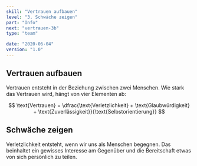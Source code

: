 ```yaml
---
skill: "Vertrauen aufbauen"
level: "3. Schwäche zeigen"
part: "Info"
next: "vertrauen-3b"
type: "team"

date: "2020-06-04"
version: "1.0"
---
```


<Row className="tutsegment"> 
<Col>

## Vertrauen aufbauen

Vertrauen entsteht in der Beziehung zwischen zwei Menschen.
Wie stark das Vertrauen wird, hängt von vier Elementen ab:


$$
\text{Vertrauen} = \dfrac{\text{Verletzlichkeit} + \text{Glaubwürdigkeit} + \text{Zuverlässigkeit}}{\text{Selbstorientierung}}
$$


</Col>
</Row>


<Row className="tutsegment"> 
<Col>

## Schwäche zeigen

Verletzlichkeit entsteht, wenn wir uns als Menschen begegnen.
Das beinhaltet ein gewisses Interesse am Gegenüber und die Bereitschaft etwas von sich persönlich zu teilen.
</Col>
</Row>
